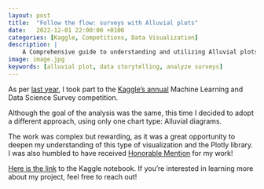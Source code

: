 ```yaml
---
layout: post
title:  "Follow the flow: surveys with Alluvial plots"
date:   2022-12-01 22:00:00 +0100
categories: [Kaggle, Competitions, Data Visualization]
description: |
    A Comprehensive guide to understanding and utilizing Alluvial plots in Python.
image: image.jpg
keywords: [alluvial plot, data storytelling, analyze surveys]
---
```


As per [last year](https://jacoporepossi.github.io/learningq/kaggle/competitions/data%20visualization/data%20science/2021/11/28/citizen-data-scientists-the-role-of-auto-ml-tools.html), I took part to the [Kaggle's annual](https://www.kaggle.com/competitions/kaggle-survey-2022) Machine Learning and Data Science Survey competition.

Although the goal of the analysis was the same, this time I decided to adopt a different approach, using only one chart type: Alluvial diagrams.

The work was complex but rewarding, as it was a great opportunity to deepen my understanding of this type of visualization and the Plotly library. I was also humbled to have received [Honorable Mention](https://www.kaggle.com/competitions/kaggle-survey-2022/discussion/372587) for my work!

[Here is the link](https://www.kaggle.com/code/jacoporepossi/follow-the-flow-surveys-with-alluvial-plots/notebook) to the Kaggle notebook. If you're interested in learning more about my project, feel free to reach out!